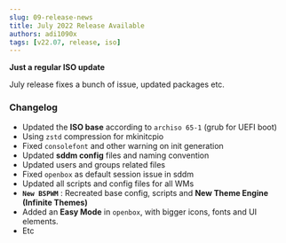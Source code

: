 ```yaml
---
slug: 09-release-news
title: July 2022 Release Available
authors: adi1090x
tags: [v22.07, release, iso]
---
```


**Just a regular ISO update**

July release fixes a bunch of issue, updated packages etc.

<!--truncate-->

### Changelog

- Updated the **ISO base** according to `archiso 65-1` (grub for UEFI boot)
- Using `zstd` compression for mkinitcpio
- Fixed `consolefont` and other warning on init generation
- Updated **sddm config** files and naming convention
- Updated users and groups related files
- Fixed `openbox` as default session issue in sddm 
- Updated all scripts and config files for all WMs
- **`New BSPWM`** : Recreated base config, scripts and **New Theme Engine (Infinite Themes)** 
- Added an **Easy Mode** in `openbox`, with bigger icons, fonts and UI elements.
- Etc
